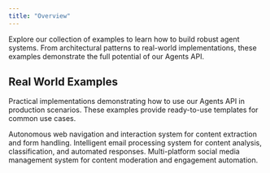 ```yaml
---
title: "Overview"
---
```


Explore our collection of examples to learn how to build robust agent systems. From architectural patterns to real-world implementations, these examples demonstrate the full potential of our Agents API.

## Real World Examples

Practical implementations demonstrating how to use our Agents API in production scenarios. These examples provide ready-to-use templates for common use cases.

<CardGroup cols={2}>
  <Card
    title="Browser Automation"
    icon="globe"
    href="https://github.com/upstash/workflow-js/blob/main/examples/agents/app/agentic-browser-search/route.ts"
  >
    Autonomous web navigation and interaction system for content extraction and
    form handling.
  </Card>
  <Card
    title="Email Analyzer"
    icon="envelope"
    href="https://github.com/upstash/workflow-js/blob/main/examples/agents/app/email-analyzer/route.ts"
  >
    Intelligent email processing system for content analysis, classification,
    and automated responses.
  </Card>
  <Card
    title="Social Media Manager"
    icon="share-nodes"
    href="https://github.com/upstash/workflow-js/blob/main/examples/agents-instagram-post-generator"
  >
    Multi-platform social media management system for content moderation and
    engagement automation.
  </Card>
</CardGroup>
